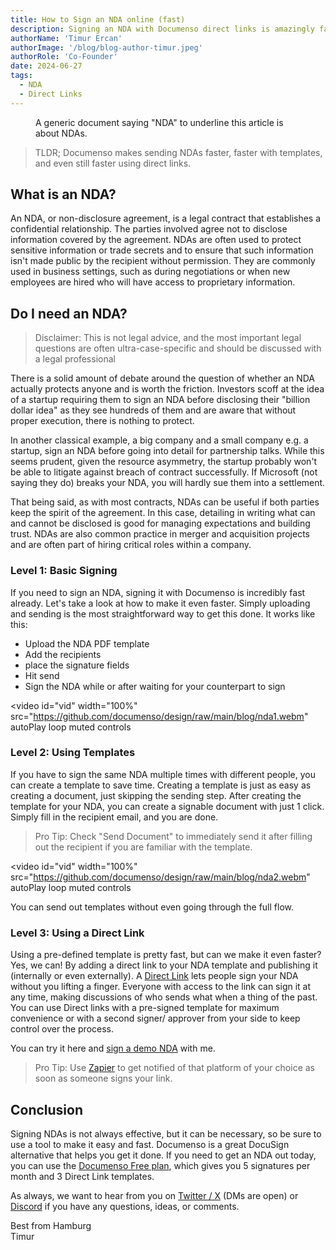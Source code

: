 ```yaml
---
title: How to Sign an NDA online (fast)
description: Signing an NDA with Documenso direct links is amazingly fast. Let’s look at how to make it even faster.
authorName: 'Timur Ercan'
authorImage: '/blog/blog-author-timur.jpeg'
authorRole: 'Co-Founder'
date: 2024-06-27
tags:
  - NDA
  - Direct Links
---
```


<figure>
  <MdxNextImage
    src="/blog/nda.jpg"
    width="1400"
    height="884"
    alt="Direct Links in Templates List View"
  />

  <figcaption className="text-center">A generic document saying "NDA" to underline this article is about NDAs.</figcaption>
</figure>

> TLDR; Documenso makes sending NDAs faster, faster with templates, and even still faster using direct links.

## What is an NDA?

An NDA, or non-disclosure agreement, is a legal contract that establishes a confidential relationship. The parties involved agree not to disclose information covered by the agreement. NDAs are often used to protect sensitive information or trade secrets and to ensure that such information isn't made public by the recipient without permission. They are commonly used in business settings, such as during negotiations or when new employees are hired who will have access to proprietary information.

## Do I need an NDA?

> Disclaimer: This is not legal advice, and the most important legal questions are often ultra-case-specific and should be discussed with a legal professional

There is a solid amount of debate around the question of whether an NDA actually protects anyone and is worth the friction. Investors scoff at the idea of a startup requiring them to sign an NDA before disclosing their "billion dollar idea" as they see hundreds of them and are aware that without proper execution, there is nothing to protect.

In another classical example, a big company and a small company e.g. a startup, sign an NDA before going into detail for partnership talks. While this seems prudent, given the resource asymmetry, the startup probably won't be able to litigate against breach of contract successfully. If Microsoft (not saying they do) breaks your NDA, you will hardly sue them into a settlement.

That being said, as with most contracts, NDAs can be useful if both parties keep the spirit of the agreement. In this case, detailing in writing what can and cannot be disclosed is good for managing expectations and building trust. NDAs are also common practice in merger and acquisition projects and are often part of hiring critical roles within a company.

### Level 1: Basic Signing

If you need to sign an NDA, signing it with Documenso is incredibly fast already. Let's take a look at how to make it even faster. Simply uploading and sending is the most straightforward way to get this done. It works like this:

- Upload the NDA PDF template
- Add the recipients
- place the signature fields
- Hit send
- Sign the NDA while or after waiting for your counterpart to sign

<video
  id="vid"
  width="100%"
  src="https://github.com/documenso/design/raw/main/blog/nda1.webm"
  autoPlay
  loop
  muted
  controls
></video>

### Level 2: Using Templates

If you have to sign the same NDA multiple times with different people, you can create a template to save time. Creating a template is just as easy as creating a document, just skipping the sending step. After creating the template for your NDA, you can create a signable document with just 1 click. Simply fill in the recipient email, and you are done.

> Pro Tip: Check "Send Document" to immediately send it after filling out the recipient if you are familiar with the template.

<video
  id="vid"
  width="100%"
  src="https://github.com/documenso/design/raw/main/blog/nda2.webm"
  autoPlay
  loop
  muted
  controls
></video>
<figcaption className="text-center">
  You can send out templates without even going through the full flow.
</figcaption>

### Level 3: Using a Direct Link

Using a pre-defined template is pretty fast, but can we make it even faster? Yes, we can! By adding a direct link to your NDA template and publishing it (internally or even externally). A [Direct Link](http://documenso.com/blog/announcing-direct-links) lets people sign your NDA without you lifting a finger. Everyone with access to the link can sign it at any time, making discussions of who sends what when a thing of the past. You can use Direct links with a pre-signed template for maximum convenience or with a second signer/ approver from your side to keep control over the process.

You can try it here and [sign a demo NDA](https://documen.so/demo-nda) with me.

> Pro Tip: Use [Zapier](https://documen.so/zapier) to get notified of that platform of your choice as soon as someone signs your link.

## Conclusion

Signing NDAs is not always effective, but it can be necessary, so be sure to use a tool to make it easy and fast. Documenso is a great DocuSign alternative that helps you get it done. If you need to get an NDA out today, you can use the [Documenso Free plan](https://documen.so/free), which gives you 5 signatures per month and 3 Direct Link templates.

As always, we want to hear from you on [Twitter / X](https://twitter.com/eltimuro) (DMs are open) or [Discord](https://documen.so/discord) if you have any questions, ideas, or comments.

Best from Hamburg\
Timur
